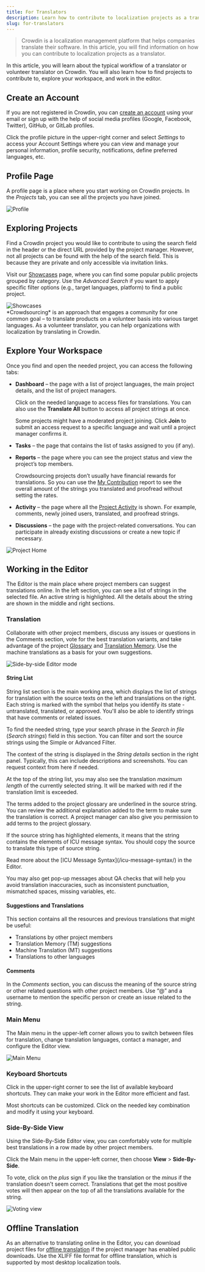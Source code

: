 ```yaml
---
title: For Translators
description: Learn how to contribute to localization projects as a translator
slug: for-translators
---
```



> Crowdin is a localization management platform that helps companies translate their software. In this article, you will find information on how you can contribute to localization projects as a translator.

In this article, you will learn about the typical workflow of a translator or volunteer translator on Crowdin. You will also learn how to find projects to contribute to, explore your workspace, and work in the editor.

## Create an Account

If you are not registered in Crowdin, you can [create an account](https://accounts.crowdin.com/register) using your email or sign up with the help of social media profiles (Google, Facebook, Twitter), GitHub, or GitLab profiles.

Click the profile picture in the upper-right corner and select *Settings* to access your Account Settings where you can view and manage your personal information, profile security, notifications, define preferred languages, etc.

<LinkCard
  title="Account Settings"
  href="/account-settings/"
/>

## Profile Page

A profile page is a place where you start working on Crowdin projects. In the *Projects* tab, you can see all the projects you have joined.

<Image src={profileFull} alt="Profile" />

## Exploring Projects

Find a Crowdin project you would like to contribute to using the search field in the header or the direct URL provided by the project manager. However, not all projects can be found with the help of the search field. This is because they are private and only accessible via invitation links.

Visit our [Showcases](https://crowdin.com/projects#showcases) page, where you can find some popular public projects grouped by category. Use the *Advanced Search* if you want to apply specific filter options (e.g., target languages, platform) to find a public project.

<Image src={showcases} alt="Showcases" />

<Aside type="tip" title="Volunteer translator?">
  *Crowdsourcing* is an approach that engages a community for one common goal &ndash; to translate products on a volunteer basis into various target languages. As a volunteer translator, you can help organizations with localization by translating in Crowdin.
</Aside>

## Explore Your Workspace

Once you find and open the needed project, you can access the following tabs:

* **Dashboard** &ndash; the page with a list of project languages, the main project details, and the list of project managers.

  Click on the needed language to access files for translations. You can also use the **Translate All** button to access all project strings at once.

  <Aside type="caution">
    Some projects might have a moderated project joining. Click <b>Join</b> to submit an access request to a specific language and wait until a project manager confirms it.
  </Aside>

* **Tasks** &ndash; the page that contains the list of tasks assigned to you (if any).

* **Reports** &ndash; the page where you can see the project status and view the project’s top members.

  Crowdsourcing projects don’t usually have financial rewards for translations. So you can use the [My Contribution](/contributor-reports/) report to see the overall amount of the strings you translated and proofread without setting the rates.

* **Activity** &ndash; the page where all the [Project Activity](/project-activity/) is shown. For example, comments, newly joined users, translated, and proofread strings.

* **Discussions** &ndash; the page with the project-related conversations. You can participate in already existing discussions or create a new topic if necessary.

<Image src={projectDashboard} alt="Project Home" />

## Working in the Editor

The Editor is the main place where project members can suggest translations online. In the left section, you can see a list of strings in the selected file. An active string is highlighted. All the details about the string are shown in the middle and right sections.

<LinkCard
  title="Online Editor"
  href="/online-editor/"
/>

### Translation

Collaborate with other project members, discuss any issues or questions in the Comments section, vote for the best translation variants, and take advantage of the project [Glossary](/glossary/) and [Translation Memory](/translation-memory/). Use the machine translations as a basis for your own suggestions.

<Image src={sbsEditor} alt="Side-by-side Editor mode" />

#### String List

String list section is the main working area, which displays the list of strings for translation with the source texts on the left and translations on the right. Each string is marked with the symbol that helps you identify its state - untranslated, translated, or approved. You'll also be able to identify strings that have comments or related issues.

To find the needed string, type your search phrase in the *Search in file* (*Search strings*) field in this section. You can filter and sort the source strings using the Simple or Advanced Filter.

The context of the string is displayed in the *String details* section in the right panel. Typically, this can include descriptions and screenshots. You can request context from here if needed.

At the top of the string list, you may also see the translation *maximum length* of the currently selected string. It will be marked with red if the translation limit is exceeded.

The terms added to the project glossary are underlined in the source string. You can review the additional explanation added to the term to make sure the translation is correct. A project manager can also give you permission to add terms to the project glossary.

If the source string has highlighted elements, it means that the string contains the elements of ICU message syntax. You should copy the source to translate this type of source string.

<ReadMore>
  Read more about the [ICU Message Syntax](/icu-message-syntax/) in the Editor.
</ReadMore>

You may also get pop-up messages about QA checks that will help you avoid translation inaccuracies, such as inconsistent punctuation, mismatched spaces, missing variables, etc.

#### Suggestions and Translations

This section contains all the resources and previous translations that might be useful:

* Translations by other project members
* Translation Memory (TM) suggestions
* Machine Translation (MT) suggestions
* Translations to other languages

#### Comments

In the *Comments* section, you can discuss the meaning of the source string or other related questions with other project members. Use “@” and a username to mention the specific person or create an issue related to the string.

### Main Menu

The Main menu <Icon name="mdi:menu" class="inline-icon" /> in the upper-left corner allows you to switch between files for translation, change translation languages, contact a manager, and configure the Editor view.

<Image src={volunteerEditorMenu} alt="Main Menu" />

### Keyboard Shortcuts

Click <Icon name="mdi:keyboard" class="inline-icon" /> in the upper-right corner to see the list of available keyboard shortcuts. They can make your work in the Editor more efficient and fast.

Most shortcuts can be customized. Click on the needed key combination and modify it using your keyboard.

### Side-By-Side View

Using the Side-By-Side Editor view, you can comfortably vote for multiple best translations in a row made by other project members.

Click the Main menu <Icon name="mdi:menu" class="inline-icon" /> in the upper-left corner, then choose **View** > **Side-By-Side**.

To vote, click on the *plus* <Icon name="mdi:plus" class="inline-icon" /> sign if you like the translation or the *minus* <Icon name="mdi:minus" class="inline-icon" /> if the translation doesn't seem correct. Translations that get the most positive votes will then appear on the top of all the translations available for the string.

<Image src={votingView} alt="Voting view" />

## Offline Translation

As an alternative to translating online in the Editor, you can download project files for [offline translation](/offline-translation/) if the project manager has enabled public downloads. Use the XLIFF file format for offline translation, which is supported by most desktop localization tools.
